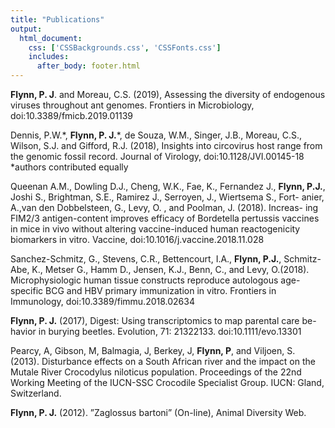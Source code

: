 ```yaml
---
title: "Publications"
output: 
  html_document:
    css: ['CSSBackgrounds.css', 'CSSFonts.css']
    includes:
      after_body: footer.html
---
```


**Flynn, P. J**. and Moreau, C.S. (2019), Assessing the diversity of endogenous viruses throughout ant genomes. Frontiers in Microbiology, doi:10.3389/fmicb.2019.01139   

Dennis, P.W.\*\, **Flynn, P. J.**\*\, de Souza, W.M., Singer, J.B., Moreau, C.S., Wilson, S.J. and Gifford, R.J. (2018), Insights into circovirus host range from the genomic fossil record. Journal of Virology, doi:10.1128/JVI.00145-18  *authors contributed equally 

Queenan A.M., Dowling D.J., Cheng, W.K., Fae, K., Fernandez J., **Flynn, P.J.**, Joshi S., Brightman, S.E., Ramirez J., Serroyen, J., Wiertsema S., Fort- anier, A.,van den Dobbelsteen, G., Levy, O. , and Poolman, J. (2018). Increas- ing FIM2/3 antigen-content improves efficacy of Bordetella pertussis vaccines in mice in vivo without altering vaccine-induced human reactogenicity biomarkers in vitro. Vaccine, doi:10.1016/j.vaccine.2018.11.028  

Sanchez-Schmitz, G., Stevens, C.R., Bettencourt, I.A., **Flynn, P.J.**, Schmitz- Abe, K., Metser G., Hamm D., Jensen, K.J., Benn, C., and Levy, O.(2018). Microphysiologic human tissue constructs reproduce autologous age-specific BCG and HBV primary immunization in vitro. Frontiers in Immunology, doi:10.3389/fimmu.2018.02634  

**Flynn, P. J.** (2017), Digest: Using transcriptomics to map parental care be- havior in burying beetles. Evolution, 71: 21322133. doi:10.1111/evo.13301  

Pearcy, A, Gibson, M, Balmagia, J, Berkey, J, **Flynn, P**, and Viljoen, S. (2013). Disturbance effects on a South African river and the impact on the Mutale River Crocodylus niloticus population. Proceedings of the 22nd Working Meeting of the IUCN-SSC Crocodile Specialist Group. IUCN: Gland, Switzerland.  

**Flynn, P. J.** (2012). ”Zaglossus bartoni” (On-line), Animal Diversity Web.  

